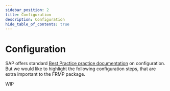 ```yaml
---
sidebar_position: 2
title: Configuration
description: Configuration
hide_table_of_contents: true
---
```


# Configuration

SAP offers standard [Best Practice practice documentation](https://wiki.scn.sap.com/wiki/display/PLM/Configuration+Guide) on configuration. But we would like to highlight the following configuration steps, that are extra important to the FRMP package.

WIP